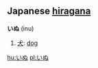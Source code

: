 == Japanese [[hiragana]] ==                             

'''いぬ''' (inu)

# [[犬]]: [[dog]]

[[hu:いぬ]]
[[pl:いぬ]]